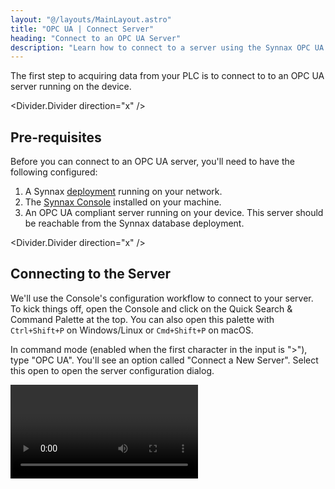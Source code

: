 ```yaml
---
layout: "@/layouts/MainLayout.astro"
title: "OPC UA | Connect Server"
heading: "Connect to an OPC UA Server"
description: "Learn how to connect to a server using the Synnax OPC UA driver."
---
```


The first step to acquiring data from your PLC is to connect to to an OPC UA server 
running on the device. 

<Divider.Divider direction="x" />

## Pre-requisites

Before you can connect to an OPC UA server, you'll need to have the following configured:

1. A Synnax [deployment](/reference/cluster/quick-start) running on your network.
2. The [Synnax Console](/reference/console/get-started) installed on your machine.
3. An OPC UA compliant server running on your device. This server should be reachable 
from the Synnax database deployment.

<Divider.Divider direction="x" />

## Connecting to the Server

We'll use the Console's configuration workflow to connect to your server. To kick things off,
open the Console and click on the Quick Search & Command Palette at the top. You can also
open this palette with `Ctrl+Shift+P` on Windows/Linux or `Cmd+Shift+P` on macOS.

In command mode (enabled when the first character in the input is ">"), type "OPC UA".
You'll see an option called "Connect a New Server". Select this open to open the server 
configuration dialog.

<Video client:only="react" id="device-drivers/opcua/opcua-open-connect" />

### Step 1 - Enter your Connection Parameters

The dialog will prompt you to enter the connection parameters to your server. Here's
a reference for each of the fields you'll need to fill:

<Table>
    <thead>
        <tr>
            <th>Field</th>
            <th>Description</th>
        </tr>
    </thead>
    <tbody>
        <tr>
            <td>Name</td>
            <td>A human-readbale name for your server. We'll use this to identify and manage the server in the Console.</td>
        </tr>
        <tr>
            <td>Endpoint</td>
            <td>The endpoint URL for your server. This should be it's reachable address on the network, and typicaly begins with `opc.tcp://`.</td>
        </tr>
        <tr>
            <td>Username</td>
            <td>The username to use when connecting to the server. This is optional and can be left blank.</td>
        </tr>
        <tr>
            <td>Password</td>
            <td>The password to use when connecting to the server. This is optional and can be left blank.</td>
        </tr>
    </tbody>
</Table>

### Step 1b - Test the Connection

Before moving on to the next step, make sure to use the "Test Connection" button to 
verify that the Console can connect to the server. 

### Step 2 - Create Synnax Channels

After you've successfully connected the server, hit "Next" to continue to the next step
in the workflow. Synnax will automatically scan your server for readable OPC UA nodes and
create a plan to create the corresponding channels in the Synnax database.

These channels are separated into independent **sampling groups**. Each group has a special
channel called an 'index' that is used to store the timestamps for the samples recorded
by each channel in the group. The important rule to remember is that **all channels in a 
group must be sampled together**. 

For example, if you have a `temperature` and a `pressure` channel in the same group,
both channels must be sampled at the same rate. This is because the index channel is 
used to store the timestamps for both channels, and the timestamps must be in sync.

By default, we place all of the channnels into a single sample sampling group. You 
can create additional groups by using the `+` button in the groups section of the 
configuration dialog. Then, drag and drop channels between groups to organize them as
needed.

<Note variant="info">
When in doubt, separate channels into different groups. Although it incurs a performance
and storage overhead to store the timestamps for each group, it provides a higher degree
of flexibility in the future.
</Note>

You can always come back to this dialog to re-configure the device at a later time.

### Step 3 - Confirm

After you've defined your sampling groups, hit "Next" to move to the configuration dialog.
Once you're ready to proceed, hit "Configure" and Synnax will create the channels in the
database. Once that process completes, press "Done" to close the dialog.

<Divider.Divider direction="x" />

## Next Steps

Now that you've connected to your server and created channels, it's time to set up 
data acqusition tasks. We recommend starting with the [Read Task](/reference/device-drivers/opcua/read-task)
to read data from your server.